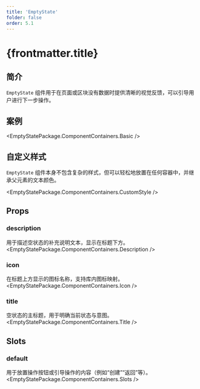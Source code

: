 ```yaml
---
title: 'EmptyState'
folder: false
order: 5.1
---
```



# {frontmatter.title}

## 简介

`EmptyState` 组件用于在页面或区块没有数据时提供清晰的视觉反馈，可以引导用户进行下一步操作。

## 案例

<EmptyStatePackage.ComponentContainers.Basic />

## 自定义样式

`EmptyState` 组件本身不包含复杂的样式，但可以轻松地放置在任何容器中，并继承父元素的文本颜色。

<EmptyStatePackage.ComponentContainers.CustomStyle />

## Props

### description
用于描述空状态的补充说明文本，显示在标题下方。
<EmptyStatePackage.ComponentContainers.Description />

### icon
在标题上方显示的图标名称，支持库内图标映射。
<EmptyStatePackage.ComponentContainers.Icon />

### title
空状态的主标题，用于明确当前状态与意图。
<EmptyStatePackage.ComponentContainers.Title />

## Slots

### default
用于放置操作按钮或引导操作的内容（例如“创建”“返回”等）。
<EmptyStatePackage.ComponentContainers.Slots /> 
